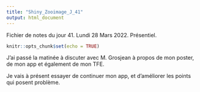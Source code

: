 ```yaml
---
title: "Shiny_Zooimage_J_41"
output: html_document
---
```


Fichier de notes du jour 41. Lundi 28 Mars 2022.    Présentiel.

```r
knitr::opts_chunk$set(echo = TRUE)
```

J'ai passé la matinée à discuter avec M. Grosjean à propos de mon poster, de mon app et également de mon TFE.

Je vais à présent essayer de continuer mon app, et d'améliorer les points qui posent problème.